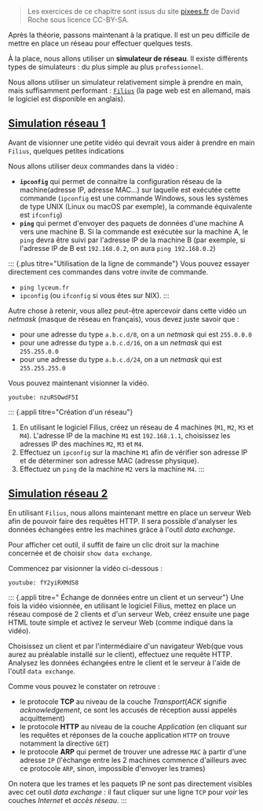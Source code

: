> Les exercices de ce chapitre sont issus du site [pixees.fr]() de David Roche sous licence CC-BY-SA.

Après la théorie, passons maintenant à la pratique. Il est un peu difficile de mettre en place un
réseau pour effectuer quelques tests.

À la place, nous allons utiliser un **simulateur de réseau**. Il
existe différents types de simulateurs : du plus simple au plus `professionnel`.

Nous allons utiliser un simulateur relativement simple à prendre en main, mais suffisamment
performant : [`Filius`](http://www.lernsoftware-filius.de/Herunterladen) (la page web est en
allemand, mais le logiciel est disponible en anglais).


## [Simulation réseau 1](https://pixees.fr/informatiquelycee/n_site/nsi_prem_simReseau1.html)

Avant de visionner une petite vidéo qui devrait vous aider à prendre en main `Filius`, quelques petites indications

Nous allons utiliser deux commandes dans la vidéo :

- **`ipconfig`** qui permet de connaitre la configuration réseau de la machine(adresse IP, adresse
  MAC...) sur laquelle est exécutée cette commande (`ipconfig` est une commande Windows, sous les
  systèmes de type UNIX (Linux ou macOS par exemple), la commande équivalente est `ifconfig`)
- **`ping`** qui permet d'envoyer des paquets de données d'une machine A vers une machine B. Si la
  commande est exécutée sur la machine A, le `ping` devra être suivi par l'adresse IP de la machine
  B (par exemple, si l'adresse IP de B est `192.168.0.2`, on aura `ping 192.168.0.2`)

::: {.plus titre="Utilisation de la ligne de commande"}
Vous pouvez essayer directement ces commandes dans votre invite de commande.

- `ping lyceum.fr`
- `ipconfig` (ou `ifconfig` si vous êtes sur NIX). 
:::

Autre chose à retenir, vous allez peut-être apercevoir dans cette vidéo un *netmask* (masque de
réseau en français), vous devez juste savoir que :

- pour une adresse du type `a.b.c.d/8`, on a un *netmask* qui est `255.0.0.0`
- pour une adresse du type `a.b.c.d/16`, on a un *netmask* qui est `255.255.0.0`
- pour une adresse du type `a.b.c.d/24`, on a un *netmask* qui est `255.255.255.0`

Vous pouvez maintenant visionner la vidéo.

`youtube: nzuRSOwdF5I`


::: {.appli titre="Création d'un réseau"}
1. En utilisant le logiciel Filius, créez un réseau de 4 machines (`M1`, `M2`, `M3` et `M4`).
L'adresse IP de la machine `M1` est `192.168.1.1`, choisissez les adresses IP des machines `M2`, 
`M3` et `M4`.
2. Effectuez un `ipconfig` sur la machine `M1` afin de vérifier son adresse IP et de déterminer 
son adresse MAC (adresse physique).
3. Effectuez un `ping` de la machine `M2` vers la machine `M4`.
:::

## [Simulation réseau 2](https://pixees.fr/informatiquelycee/n_site/nsi_prem_simReseau2.html)

En utilisant `Filius`, nous allons maintenant mettre en place un serveur Web afin de pouvoir faire
des requêtes HTTP. Il sera possible d'analyser les données échangées entre les machines grâce à
l'outil *data exchange*.

Pour afficher cet outil, il suffit de faire un clic droit sur la machine concernée et de choisir
`show data exchange`. 

Commencez par visionner la vidéo ci-dessous :

`youtube: fY2yiRXMdS8`


::: {.appli titre=" Échange de données entre un client et un serveur"}
Une fois la vidéo visionnée, en utilisant le logiciel Filius, mettez en place un réseau composé de
2 clients et d'un serveur Web, créez ensuite une page HTML toute simple et activez le serveur Web
(comme indiqué dans la vidéo).

Choisissez un client et par l'intermédiaire d'un navigateur Web(que
vous aurez au préalable installé sur le client), effectuez une requête HTTP. Analysez les données
échangées entre le client et le serveur à l'aide de l'outil `data exchange`.

Comme vous pouvez le constater on retrouve :

- le protocole **TCP** au niveau de la couche *Transport*(*ACK* signifie *acknowledgement*, ce sont les
accusés de réception aussi appelés acquittement)
- le protocole **HTTP** au niveau de la couche *Application* (en cliquant sur les requêtes et 
réponses de la couche application `HTTP` on trouve notamment la directive `GET`)
- le protocole **ARP** qui permet de trouver une adresse `MAC` à partir d'une adresse `IP` 
(l'échange entre les 2 machines commence d'ailleurs avec ce protocole `ARP`, sinon, impossible 
d'envoyer les trames)

On notera que les trames et les paquets IP ne sont pas directement visibles avec cet outil *data
exchange* : il faut cliquer sur une ligne `TCP` pour *voir* les couches *Internet* et *accès
réseau*.
:::